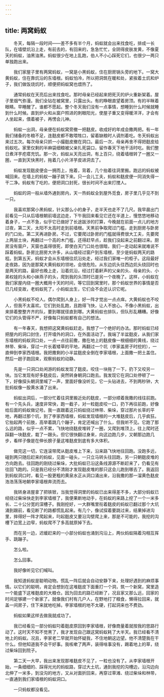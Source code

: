 ```yaml
---
---
---
```

title: 两窝蚂蚁
---




　　冬天，每隔一段时间——差不多有半个月，蚂蚁就会出来找食吃，排成一长队，在墙壁炕沿上走，有前去的，有回来的，急急忙忙，全阴得皮肤发黄，不像夏天的蚂蚁，油黑油黑。蚂蚁很少在地上乱跑，伯人不小心踩死它们，也很少一两只单独跑出来。

　　我们家屋子里有两窝蚂蚁，一窝是小黑蚂蚁，住在厨房锅头旁的地下。一窝大黄蚂蚁，住在靠炕沿的东墙根。蚂蚁怕冷，所以把洞筑在暖和处，紧挨着土炕和炉子，我们做饭烧炕时，顺便把蚂蚁窝也煨热了。

　　通常蚂蚁在天亮后出来找食吃。那时母亲已经起来把死灭的炉火重新架着。屋子里烟气弥漫。我们全钻在被窝里，只露出头。有的睁眼直望着房顶。有的半眯着眼睛。早睡醒了。谁都不愿起。整个冬天我们没有一点事情，想睡到什么时候就睡到什么时候。直到炉火和从窗户照进的刺眼阳光，使屋子重又变得暖洋洋，才会有人坐起来，偎着被子，再愣会儿神。

　　蚂蚁一出洞，母亲便在蚂蚁窝旁撤一把麸皮。收成好的年成会撒两把。有一年我们储备的冬粮不足，连麸皮都不敢喂牲口，留着缺粮时人调剂着吃。冬天蚂蚁出来过五次。每次母亲只抓一小撮麸皮撤在洞口。最后一次，母亲再舍不得把麸皮给蚂蚁吃。家里仅剩的半麻袋细粮被父亲扎死袋口，留作春天下地干活时吃。我们整日煮洋芋疙瘩充饥。那一次，蚂蚁从天亮出洞，有上百只，绕着墙根转了一圈又一圈，一直到天快黑时，拖着几小片洋芋皮进洞去了。

　　蚂蚁发现麸皮便会一拥而上，拖着，背着，几个抬着往洞里搬。跑远的蚂蚁被喊回来。在墙上的蚂蚁一蹦子跳下来。只一会儿工夫，蚂蚁和麸皮便一同消失得一干二净。蚂蚁有了吃的，便把洞口封死，很长时间不出来打搅人。

　　蚂蚁的洞一般从墙外通到房内，天一热蚂蚁全到屋外觅食，房子里几乎见不到一只。

　　我喜欢那窝小黑蚂蚁，针尖那么小的身子，走半天也走不了几尺。我早晨出门前看见一只从后墙根朝前墙这边走，下午我回来看见它还在半道上，慢悠悠地移动着身子，一点不急，似乎它已做好了长途跋涉的打算，今晚就在前面一点儿的地方过夜，第二天，太阳不太高时走到前墙根。天黑前争取爬过门槛，走到厨房与卧房的门口处。第二天再进卧房。不过，它要爬过卧房的门槛就得费很大工夫，先要爬上两层土块，再翻过一个高的木门槛，还得赶早点，趁我们没起来之前翻过来。厨房没有窗户，天窗也盖得很死，即使白天门口处也很暗，我们一走动起来就难说不踩着蚂蚁。卧房比厨房大许多，从山墙经过窗户到东墙根，至少是蚂蚁两天的路程。到第五天，蚂蚁才会从东墙根往炕沿处走，经过我们家唯一的柜子。这段最好走夜路，因为是那窝大黄蚂蚁的领地，会很危险。从东边炕头往西边炕头绕回时也是两天的路，最好也晚上走，沿着炕沿，经过打着鼾声的父亲的头、母亲的头、小弟权娃的头和小妹燕子的头，爬到我的头顶时已是另一个夜晚了。这样，小蚂蚁在我们家屋内绕一圈大概用十天的时间，等它回到窝里时，那个蚂蚁世界的事情是否已几经变故，老蚂蚁死了，小蚂蚁出生，它们会不会还认识它呢。

　　小黑蚂蚁不咬人。偶尔爬到人身上，好一阵才觉出一点点痒。大黄蚂蚁也不咬人，但我不太喜欢。它们到处乱跑，且跑得飞快，让人不放心。不像小黑蚂蚁，出来排着整整齐齐的队，要到哪就径直到哪。大黄蚂蚁也排队，但队形乱糟糟。好像它们的头管得不严，好像每只蚂蚁都有自己的想法。

　　有一年春天，我想把这窝黄蚂蚁赶走。我想了一个绝好的办法。那时蚂蚁已经把屋内的洞口封住，打开墙外的洞口，在外面活动了。我端了半盆麸皮，从我们家东墙根的蚂蚁洞口处，一点一点往前撒，撒在地上的麸皮像一根细细的黄线，绕过林带、柴垛，穿过一片长着矮草的平地，再翻过一个坑（李家盖房子时挖的），一直伸到李家西墙根。我把撒剩的小半盆麸皮全倒在李家墙根，上面撒一把土盖住。然后一趟子跑回来，观察蚂蚁的动静。

　　先是一只洞口处闲游的蚂蚁发现了麸皮。咬住一块拖了一下，扔下又咬另一块。当它发现有好多麸皮后，突然转身朝洞口跑去。我发现它在洞口处停顿了一下，好像探头朝洞里喊了一声，里面好像没听见，它一头钻进去，不到两秒钟，大批蚂蚁像一股黄水涌了出来。

　　蚂蚁出洞后，一部分忙着往洞里搬近处的麸皮，一部分顺着我撒的线往前跑。有一个先头兵，速度非常快，跑一截子，对一粒麸皮咬一口，扔下再往前跑，好像给后面的蚂蚁做记号。我一直跟着这只蚂蚁绕过林带、柴垛，穿过那片长草的平地，再翻过那个坑，到了李家西墙根，蚂蚁发现墙根的一大堆麸皮后，几乎疯狂。它抬起两个前肢，高举着跳几个蹦子，肯定还喊出了什么，但我听不见。它跑了那么远的路，似乎一点不累，飞快地绕麸皮堆转了一圈，又爬到堆顶上。往上爬时还踩翻一块麸皮，栽了一跟头。但它很快翻过身来，向这边跑几步，又朝那边跑几步，看样子像是在伸长膀子量这堆麸皮到底有多大体积。

　　做完这一切，它连滚带爬从麸皮堆上下来，沿来路飞快地往回跑。没跑多远，碰到两只随后赶来的蚂蚁，见面一碰头，一只立马转头往回跑，另一只朝麸皮堆的方向跑去。往回跑的刚绕过柴垛，大批蚂蚁已沿这条线源源不断赶来了，仍看见有往回飞跑的。只是我已经分不清刚才发现麸皮堆的那只这会儿跑到哪去了。我返回到蚂蚁洞口时，看见一股更粗的黄泉水正从洞口涌出来，沿我撒的那一溜黄色麸皮浩浩荡荡地朝李家墙根奔流而去。

　　我转身进屋拿了把铁锨，当我觉得洞里的蚂蚁已出来得差不多，大部分蚂蚁已经绕过柴垛快走到李家墙根了，我便果断地动手，在蚂蚁的来路上挖了一个一米多长、二十公分宽的深槽子。我刚挖好，一大群嘴里衔着麸皮的蚂蚁已翻过那个大坑涌到跟前，看见断了的路都慌乱起来。有几个，像试探着要跳过来，结果掉进沟里，摔得好一阵才爬起来，叼起麸皮又要沿沟壁爬上来，那是不可能的，我挖的沟槽下边宽上边窄，蚂蚁爬不了多高就原掉下去。

　　而在另一边，迟缓赶来的一小部分蚂蚁也涌到沟沿上，两伙蚂蚁隔着沟相互挥手、跳蹦子。

　　怎么啦。

　　怎么回事。

　　我好像听见它们喊叫。

　　我知道蚂蚁是聪明动物。慌乱一阵后就会自动安静下来，处理好遇到的麻烦事情。以它们的聪明，肯定会想到在这堆麸皮下面重打一个洞，筑一个新窝，窝里造一个能盛下这堆麸皮的大粮仓。因为回去的路已经断了，况且家又那么远，回家的时间足够建一个新家了。就像我们村有几户人，在野地打了粮食，懒得拉回来，就盖一间房子，住下来就地吃掉。李家墙根的地不太硬，打起洞来也不费劲。

　　蚂蚁如果这样去做我就成功了。

　　我已经看见一部分蚂蚁叼着麸皮原回到李家墙根，好像商量着就按我的思路行动了。这时天不知不觉黑了，我才发现自己跟这窝蚂蚁耗了大半天。我已经看不清地上的蚂蚁。况且，李家老二早就开始怀疑我，不住地朝这边望。他不清楚我在干什么。但他知道我不会干好事。我咳嗽了两声，装得啥事没有，踢着地上的草，绕过柴垛回到院子。

　　第二天一大早，我出来发现那堆麸皮不见了，一粒也没有了。从李家墙根开始，一条细细的、踩得光光的蚂蚁路，穿过大土坑，通到我挖的沟槽边，沿沟边向北伸了一米多，到没沟的地方，又从对面折回来，再穿过草滩、绕过柴垛和林带，一直通到我们家墙根的蚂蚁洞口。

　　一只蚂蚁都没看见。